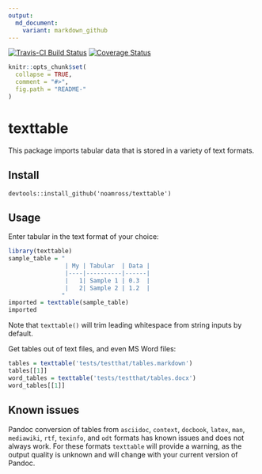 ```yaml
---
output:
  md_document:
    variant: markdown_github
---
```


[![Travis-CI Build Status](https://travis-ci.org/noamross/texttable.svg?branch=master)](https://travis-ci.org/noamross/texttable)
[![Coverage Status](https://img.shields.io/codecov/c/github/noamross/texttable/master.svg)](https://codecov.io/github/noamross/texttable?branch=master)

<!-- README.md is generated from README.Rmd. Please edit that file -->

```r
knitr::opts_chunk$set(
  collapse = TRUE,
  comment = "#>",
  fig.path = "README-"
)
```

# texttable

This package imports tabular data that is stored in a variety of text formats.

## Install

    devtools::install_github('noamross/texttable')

## Usage


Enter tabular in the text format of your choice:

```r
library(texttable)
sample_table = "
                | My | Tabular  | Data |
                |----|----------|------|
                |   1| Sample 1 | 0.3  |
                |   2| Sample 2 | 1.2  |
               "
imported = texttable(sample_table)
imported
```

Note that `texttable()` will trim leading whitespace from string inputs by default.

Get tables out of text files, and even MS Word files:

```r
tables = texttable('tests/testthat/tables.markdown')
tables[[1]]
word_tables = texttable('tests/testthat/tables.docx')
word_tables[[1]]
```

## Known issues

Pandoc conversion of tables from `asciidoc`, `context`, `docbook`, `latex`,
`man`, `mediawiki`, `rtf`, `texinfo`, and `odt` formats has known issues and
does not always work. For these formats `texttable` will provide a warning,
as the output quality is unknown and will change with your current version of
Pandoc.
